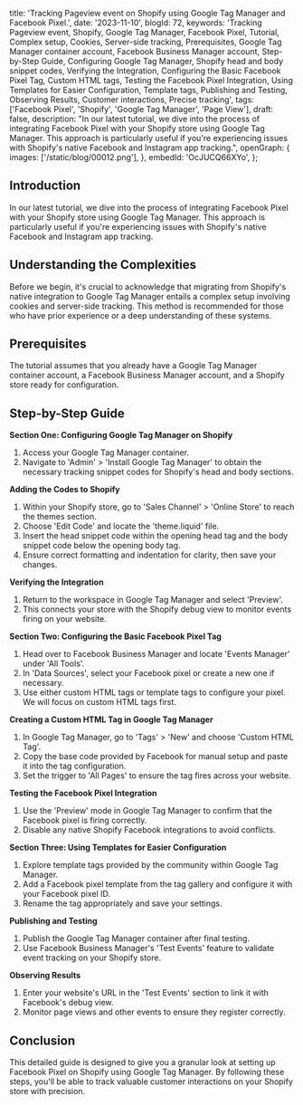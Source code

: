   title: 'Tracking Pageview event on Shopify using Google Tag Manager and Facebook Pixel.',
  date: '2023-11-10',
  blogId: 72,
  keywords:
    'Tracking Pageview event, Shopify, Google Tag Manager, Facebook Pixel, Tutorial, Complex setup, Cookies, Server-side tracking, Prerequisites, Google Tag Manager container account, Facebook Business Manager account, Step-by-Step Guide, Configuring Google Tag Manager, Shopify head and body snippet codes, Verifying the Integration, Configuring the Basic Facebook Pixel Tag, Custom HTML tags, Testing the Facebook Pixel Integration, Using Templates for Easier Configuration, Template tags, Publishing and Testing, Observing Results, Customer interactions, Precise tracking',
  tags: ['Facebook Pixel', 'Shopify', 'Google Tag Manager', 'Page View'],
  draft: false,
  description:
    "In our latest tutorial, we dive into the process of integrating Facebook Pixel with your Shopify store using Google Tag Manager. This approach is particularly useful if you're experiencing issues with Shopify's native Facebook and Instagram app tracking.",
  openGraph: {
    images: ['/static/blog/00012.png'],
  },
  embedId: 'OcJUCQ66XYo',
};

## Introduction

In our latest tutorial, we dive into the process of integrating Facebook Pixel with your Shopify store using Google Tag Manager. This approach is particularly useful if you're experiencing issues with Shopify's native Facebook and Instagram app tracking.

## Understanding the Complexities

Before we begin, it's crucial to acknowledge that migrating from Shopify's native integration to Google Tag Manager entails a complex setup involving cookies and server-side tracking. This method is recommended for those who have prior experience or a deep understanding of these systems.

## Prerequisites

The tutorial assumes that you already have a Google Tag Manager container account, a Facebook Business Manager account, and a Shopify store ready for configuration.

## Step-by-Step Guide

**Section One: Configuring Google Tag Manager on Shopify**

1. Access your Google Tag Manager container.
2. Navigate to 'Admin' > 'Install Google Tag Manager' to obtain the necessary tracking snippet codes for Shopify's head and body sections.

**Adding the Codes to Shopify**

1. Within your Shopify store, go to 'Sales Channel' > 'Online Store' to reach the themes section.
2. Choose 'Edit Code' and locate the 'theme.liquid' file.
3. Insert the head snippet code within the opening head tag and the body snippet code below the opening body tag.
4. Ensure correct formatting and indentation for clarity, then save your changes.

**Verifying the Integration**

1. Return to the workspace in Google Tag Manager and select 'Preview'.
2. This connects your store with the Shopify debug view to monitor events firing on your website.

**Section Two: Configuring the Basic Facebook Pixel Tag**

1. Head over to Facebook Business Manager and locate 'Events Manager' under 'All Tools'.
2. In 'Data Sources', select your Facebook pixel or create a new one if necessary.
3. Use either custom HTML tags or template tags to configure your pixel. We will focus on custom HTML tags first.

**Creating a Custom HTML Tag in Google Tag Manager**

1. In Google Tag Manager, go to 'Tags' > 'New' and choose 'Custom HTML Tag'.
2. Copy the base code provided by Facebook for manual setup and paste it into the tag configuration.
3. Set the trigger to 'All Pages' to ensure the tag fires across your website.

**Testing the Facebook Pixel Integration**

1. Use the 'Preview' mode in Google Tag Manager to confirm that the Facebook pixel is firing correctly.
2. Disable any native Shopify Facebook integrations to avoid conflicts.

**Section Three: Using Templates for Easier Configuration**

1. Explore template tags provided by the community within Google Tag Manager.
2. Add a Facebook pixel template from the tag gallery and configure it with your Facebook pixel ID.
3. Rename the tag appropriately and save your settings.

**Publishing and Testing**

1. Publish the Google Tag Manager container after final testing.
2. Use Facebook Business Manager's 'Test Events' feature to validate event tracking on your Shopify store.

**Observing Results**

1. Enter your website's URL in the 'Test Events' section to link it with Facebook's debug view.
2. Monitor page views and other events to ensure they register correctly.

## Conclusion

This detailed guide is designed to give you a granular look at setting up Facebook Pixel on Shopify using Google Tag Manager. By following these steps, you'll be able to track valuable customer interactions on your Shopify store with precision.
